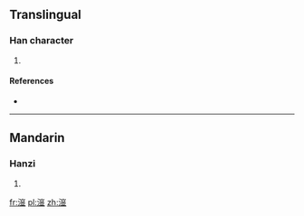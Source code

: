 ==Translingual==

===Han character===
{{Han char|rn=85|rad=水|as=11|sn=14|four=|canj=水山廿金 (EUTC)}}

# {{defn|Han|sort=水11}}

====References====
* {{Han ref|kx=0648.200|dkj=18198|dj=1058.070|hdz=31724.050|uh=6F42|ud=28482}}

----

==Mandarin==

===Hanzi===
{{cmn-hanzi|pin=[[hóng]] ([[hong2]])|wg=hung<sup>2</sup>}}

# {{defn|lang=cmn|sort=水11}}

[[fr:潂]]
[[pl:潂]]
[[zh:潂]]